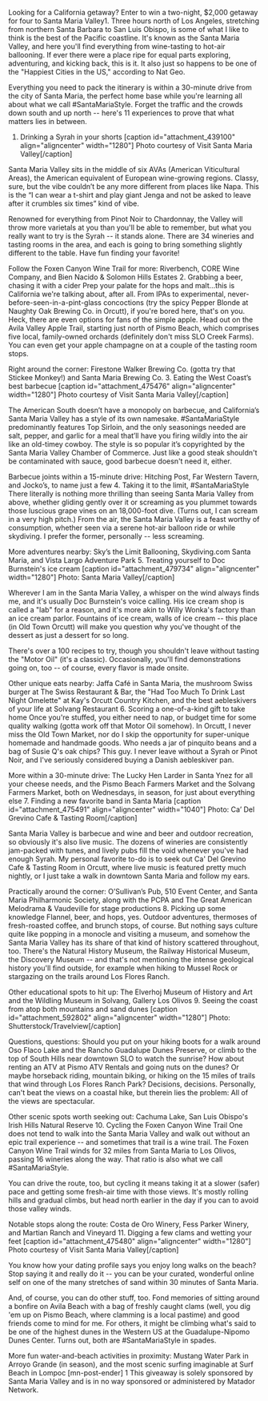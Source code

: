 Looking for a California getaway? Enter to win a two-night, $2,000 getaway for four to Santa Maria Valley1.
Three hours north of Los Angeles, stretching from northern Santa Barbara to San Luis Obispo, is some of what I like to think is the best of the Pacific coastline. It's known as the Santa Maria Valley, and here you'll find everything from wine-tasting to hot-air ballooning. If ever there were a place ripe for equal parts exploring, adventuring, and kicking back, this is it. It also just so happens to be one of the "Happiest Cities in the US," according to Nat Geo.

Everything you need to pack the itinerary is within a 30-minute drive from the city of Santa Maria, the perfect home base while you're learning all about what we call #SantaMariaStyle. Forget the traffic and the crowds down south and up north -- here's 11 experiences to prove that what matters lies in between.
1. Drinking a Syrah in your shorts
[caption id="attachment_439100" align="aligncenter" width="1280"] Photo courtesy of Visit Santa Maria Valley[/caption]

Santa Maria Valley sits in the middle of six AVAs (American Viticultural Areas), the American equivalent of European wine-growing regions. Classy, sure, but the vibe couldn’t be any more different from places like Napa. This is the “I can wear a t-shirt and play giant Jenga and not be asked to leave after it crumbles six times” kind of vibe.

Renowned for everything from Pinot Noir to Chardonnay, the Valley will throw more varietals at you than you'll be able to remember, but what you really want to try is the Syrah -- it stands alone. There are 34 wineries and tasting rooms in the area, and each is going to bring something slightly different to the table. Have fun finding your favorite!

Follow the Foxen Canyon Wine Trail for more: Riverbench, CORE Wine Company, and Bien Nacido &amp; Solomon Hills Estates
2. Grabbing a beer, chasing it with a cider
Prep your palate for the hops and malt...this is California we're talking about, after all. From IPAs to experimental, never-before-seen-in-a-pint-glass concoctions (try the spicy Pepper Blonde at Naughty Oak Brewing Co. in Orcutt), if you're bored here, that's on you. Heck, there are even options for fans of the simple apple. Head out on the Avila Valley Apple Trail, starting just north of Pismo Beach, which comprises five local, family-owned orchards (definitely don't miss SLO Creek Farms). You can even get your apple champagne on at a couple of the tasting room stops.

Right around the corner: Firestone Walker Brewing Co. (gotta try that Stickee Monkey!) and Santa Maria Brewing Co.
3. Eating the West Coast’s best barbecue
[caption id="attachment_475476" align="aligncenter" width="1280"] Photo courtesy of Visit Santa Maria Valley[/caption]

The American South doesn’t have a monopoly on barbecue, and California’s Santa Maria Valley has a style of its own namesake. #SantaMariaStyle predominantly features Top Sirloin, and the only seasonings needed are salt, pepper, and garlic for a meal that’ll have you firing wildly into the air like an old-timey cowboy. The style is so popular it’s copyrighted by the Santa Maria Valley Chamber of Commerce. Just like a good steak shouldn't be contaminated with sauce, good barbecue doesn't need it, either.

Barbecue joints within a 15-minute drive: Hitching Post, Far Western Tavern, and Jocko’s, to name just a few
4. Taking it to the limit, #SantaMariaStyle
There literally is nothing more thrilling than seeing Santa Maria Valley from above, whether gliding gently over it or screaming as you plummet towards those luscious grape vines on an 18,000-foot dive. (Turns out, I can scream in a very high pitch.) From the air, the Santa Maria Valley is a feast worthy of consumption, whether seen via a serene hot-air balloon ride or while skydiving. I prefer the former, personally -- less screaming.

More adventures nearby: Sky’s the Limit Ballooning, Skydiving.com Santa Maria, and Vista Largo Adventure Park
5. Treating yourself to Doc Burnstein's ice cream
[caption id="attachment_479734" align="aligncenter" width="1280"] Photo: Santa Maria Valley[/caption]

Wherever I am in the Santa Maria Valley, a whisper on the wind always finds me, and it's usually Doc Burnstein's voice calling. His ice cream shop is called a "lab" for a reason, and it's more akin to Willy Wonka's factory than an ice cream parlor. Fountains of ice cream, walls of ice cream -- this place (in Old Town Orcutt) will make you question why you've thought of the dessert as just a dessert for so long.

There's over a 100 recipes to try, though you shouldn't leave without tasting the "Motor Oil" (it's a classic). Occasionally, you'll find demonstrations going on, too -- of course, every flavor is made onsite.

Other unique eats nearby: Jaffa Café in Santa Maria, the mushroom Swiss burger at The Swiss Restaurant &amp; Bar, the "Had Too Much To Drink Last Night Omelette" at Kay's Orcutt Country Kitchen, and the best aebleskivers of your life at Solvang Restaurant
6. Scoring a one-of-a-kind gift to take home
Once you're stuffed, you either need to nap, or budget time for some quality walking (gotta work off that Motor Oil somehow). In Orcutt, I never miss the Old Town Market, nor do I skip the opportunity for super-unique homemade and handmade goods. Who needs a jar of pinquito beans and a bag of Susie Q's oak chips? This guy. I never leave without a Syrah or Pinot Noir, and I've seriously considered buying a Danish aebleskiver pan.

More within a 30-minute drive: The Lucky Hen Larder in Santa Ynez for all your cheese needs, and the Pismo Beach Farmers Market and the Solvang Farmers Market, both on Wednesdays, in season, for just about everything else
7. Finding a new favorite band in Santa Maria
[caption id="attachment_475491" align="aligncenter" width="1040"] Photo: Ca’ Del Grevino Cafe &amp; Tasting Room[/caption]

Santa Maria Valley is barbecue and wine and beer and outdoor recreation, so obviously it's also live music. The dozens of wineries are consistently jam-packed with tunes, and lively pubs fill the void whenever you've had enough Syrah. My personal favorite to-do is to seek out Ca' Del Grevino Cafe &amp; Tasting Room in Orcutt, where live music is featured pretty much nightly, or I just take a walk in downtown Santa Maria and follow my ears.

Practically around the corner: O’Sullivan’s Pub, 510 Event Center, and Santa Maria Philharmonic Society, along with the PCPA and The Great American Melodrama &amp; Vaudeville for stage productions
8. Picking up some knowledge
Flannel, beer, and hops, yes. Outdoor adventures, thermoses of fresh-roasted coffee, and brunch stops, of course. But nothing says culture quite like popping in a monocle and visiting a museum, and somehow the Santa Maria Valley has its share of that kind of history scattered throughout, too. There's the Natural History Museum, the Railway Historical Museum, the Discovery Museum -- and that's not mentioning the intense geological history you'll find outside, for example when hiking to Mussel Rock or stargazing on the trails around Los Flores Ranch.

Other educational spots to hit up: The Elverhoj Museum of History and Art and the Wildling Museum in Solvang, Gallery Los Olivos
9. Seeing the coast from atop both mountains and sand dunes
[caption id="attachment_592802" align="aligncenter" width="1280"] Photo: Shutterstock/Travelview[/caption]

Questions, questions: Should you put on your hiking boots for a walk around Oso Flaco Lake and the Rancho Guadalupe Dunes Preserve, or climb to the top of South Hills near downtown SLO to watch the sunrise? How about renting an ATV at Pismo ATV Rentals and going nuts on the dunes? Or maybe horseback riding, mountain biking, or hiking on the 15 miles of trails that wind through Los Flores Ranch Park? Decisions, decisions. Personally, can't beat the views on a coastal hike, but therein lies the problem: All of the views are spectacular.

Other scenic spots worth seeking out: Cachuma Lake, San Luis Obispo's Irish Hills Natural Reserve
10. Cycling the Foxen Canyon Wine Trail
One does not tend to walk into the Santa Maria Valley and walk out without an epic trail experience -- and sometimes that trail is a wine trail. The Foxen Canyon Wine Trail winds for 32 miles from Santa Maria to Los Olivos, passing 16 wineries along the way. That ratio is also what we call #SantaMariaStyle.

You can drive the route, too, but cycling it means taking it at a slower (safer) pace and getting some fresh-air time with those views. It's mostly rolling hills and gradual climbs, but head north earlier in the day if you can to avoid those valley winds.

Notable stops along the route: Costa de Oro Winery, Fess Parker Winery, and Martian Ranch and Vineyard
11. Digging a few clams and wetting your feet
[caption id="attachment_475480" align="aligncenter" width="1280"] Photo courtesy of Visit Santa Maria Valley[/caption]

You know how your dating profile says you enjoy long walks on the beach? Stop saying it and really do it -- you can be your curated, wonderful online self on one of the many stretches of sand within 30 minutes of Santa Maria.

And, of course, you can do other stuff, too. Fond memories of sitting around a bonfire on Avila Beach with a bag of freshly caught clams (well, you dig 'em up on Pismo Beach, where clamming is a local pastime) and good friends come to mind for me. For others, it might be climbing what's said to be one of the highest dunes in the Western US at the Guadalupe-Nipomo Dunes Center. Turns out, both are #SantaMariaStyle in spades.

More fun water-and-beach activities in proximity: Mustang Water Park in Arroyo Grande (in season), and the most scenic surfing imaginable at Surf Beach in Lompoc [mn-post-ender]
1 This giveaway is solely sponsored by Santa Maria Valley and is in no way sponsored or administered by Matador Network.